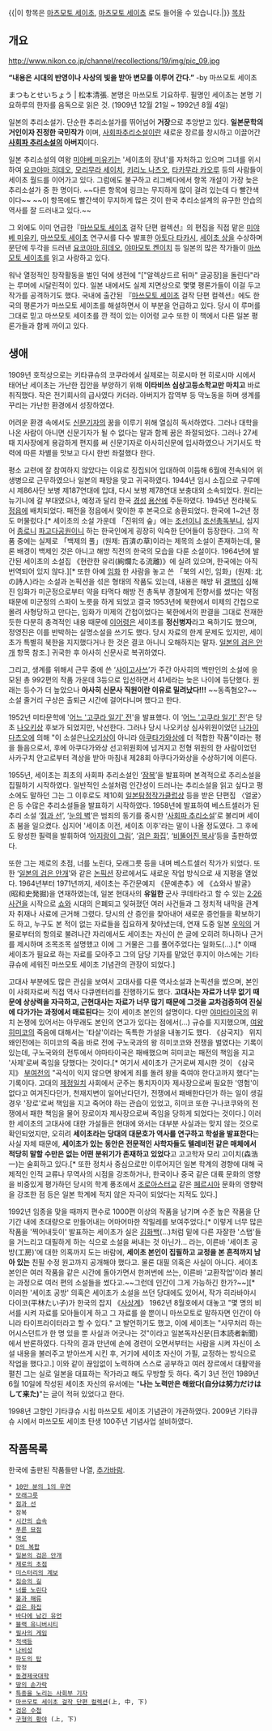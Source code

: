 {{|이 항목은 [[마츠모토 세이초]], [[마츠모토 세이쵸]] 로도 들어올 수 있습니다.|}}
[[목차]]
== 개요 ==

http://www.nikon.co.jp/channel/recollections/19/img/pic_09.jpg

'''“내용은 시대의 반영이나 사상의 빛을 받아 변모를 이루어 간다.”'''   
-by 마쓰모토 세이초

まつもとせいちょう | 松本清張. 본명은 마쓰모토 기요하루. 필명인 세이초는 본명 기요하루의 한자를 음독으로 읽은 것.
(1909년 12월 21일 ~ 1992년 8월 4일)

일본의 추리소설가. 단순한 추리소설가를 뛰어넘어 '''거장'''으로 추앙받고 있다. '''일본문학의 거인이자 진정한 국민작가''' 이며, [[사회파]]추리소설이란 새로운 장르를 창시하고 이끌어간 '''[[사회파 추리소설]]의 아버지'''이다. 

일본 추리소설의 여왕 [[미야베 미유키]]는 '세이초의 장녀'를 자처하고 있으며 그녀를 위시하여 [[요코야마 히데오]], [[모리무라 세이치]], [[키리노 나츠오]], [[타카무라 카오루]] 등의 사람들이 세이초 월드를 이어가고 있다. 그럼에도 불구하고 리그베다에서 항목 개설이 가장 늦은 추리소설가 중 한 명이다. ~~다른 항목에 링크는 무지하게 많이 걸려 있는데 다 빨간색이다~~ ~~이 항목에도 빨간색이 무지하게 많은 것이 한국 추리소설계의 유구한 안습의 역사를 잘 드러내고 있다.~~ 
 
그 외에도 이미 언급한『[[마쓰모토 세이초]] 걸작 단편 컬렉션』의 편집을 직접 맡은 [[미야베 미유키]], [[마쓰모토 세이초]] 연구서를 다수 발표한 [[아토다 타카시]], [[세이초 상]]을 수상하며 문단에 두각을 드러낸 [[요코야마 히데오]], [[야마모토 켄이치]] 등 일본의 많은 작가들이 [[마쓰모토 세이초]]를 읽고 사랑하고 있다.

워낙 열정적인 창작활동을 벌인 덕에 생전에 "["알렉상드르 뒤마" 글공장]을 돌린다"라는 루머에 시달린적이 있다. 일본 내에서도 실제 지면상으로 몇몇 평론가들이 이걸 두고 작가를 공격하기도 했다. 국내에 출간된 『[[마쓰모토 세이초]] 걸작 단편 컬렉션』에도 한국의 평론가가 마쓰모토 세이초를 해설하면서 이 부분을 언급하고 있다. 당시 이 루머를 그대로 믿고 마쓰모토 세이초를 깐 적이 있는 이어령 교수 또한 이 책에서 다른 일본 평론가들과 함께 까이고 있다.
== 생애 ==

1909년 호적상으로는 키타큐슈의 코쿠라에서 실제로는 히로시마 현 히로시마 시에서 태어난 세이초는 가난한 집안을 부양하기 위해 '''이타비쓰 심상고등소학교만 마치고''' 바로 취직했다. 작은 전기회사의 급사였다 카더라. 아버지가 잡역부 등 막노동을 하며 생계를 꾸리는 가난한 환경에서 성장하였다. 

어려운 환경 속에서도 [[신문]][[기자]]의 꿈을 이루기 위해 열심히 독서하였다. 그러나 대학을 나온 사람이 아니면 신문기자가 될 수 없다는 말과 함께 꿈은 좌절되었다. 그러나 27세 때 지사장에게 용감하게 편지를 써 신문기자로 아사히신문에 입사하였으나 거기서도 학력에 따른 차별을 맛보고 다시 한번 좌절했다 한다.

평소 교련에 잘 참여하지 않았다는 이유로 징집되어 입대하여 이듬해 6월에 전속되어 위생병으로 근무하였으나 일본의 패망을 맞고 귀국하였다. 1944년 임시 소집으로 구루메 시 제86사단 보병 제187연대에 입대, 다시 보병 제78연대 보충대외 소속되었다.  원리는 뉴기니에 갈 부대였으나, 예정과 달리 한국 [[경성]] [[용산]]에 주둔하였다.  1945년 전라북도 [[정읍]]에 배치되었다.  패전을 정읍에서 맞이한 후 본국으로 송환되었다. 한국에 1~2년 정도 머물렀다.[* 세이초의 소설 가운데 「진위의 숲」에는 [[조선]]이니 [[조선총독부]]니, 심지어 [[종로]]니 [[파고다공원]]이니 하는 한국인에게 굉장히 익숙한 단어들이 등장한다. 그의 작품 중에는 실제로 「백제의 풀」(원제: 百済の草)이라는 제목의 소설이 존재하는데, 물론 배경이 백제인 것은 아니고 해방 직전의 한국의 모습을 다룬 소설이다. 1964년에 발간된 세이초의 소설집 《현란한 유리(絢爛たる流離)》에 실려 있으며, 한국에는 아직 번역되어 있지 않다.][* 또한 아예 [[임화]] 한 사람을 놓고 쓴 「북의 시인, 임화」(원제: 北の詩人)라는 소설과 논픽션을 섞은 형태의 작품도 있는데, 내용은 해방 뒤 [[결핵]]이 심해진 임화가 미군정으로부터 약을 타먹다 해방 전 총독부 경찰에게 전향서를 썼다는 약점 때문에 미군정의 스파이 노릇을 하게 되었고 결국 1953년에 북한에서 미제의 간첩으로 몰려 사형당하고 만다는, 임화가 미제의 간첩이었다는 북한에서의 판결을 그대로 전재한 듯한 다분히 충격적인 내용 때문에 [[이어령]]은 세이초를 '''정신병자'''라고 욕하기도 했으며, 정영진은 이를 반박하는 실명소설을 쓰기도 했다. 당시 자료의 한계 문제도 있지만, 세이초가 특별히 북한을 지지했다거나 한 것은 결코 아니니 오해하지는 말자. [[일본의 검은 안개]] 항목 참조.] 귀국한 후 아사히 신문사로 복귀하였다. 

그리고, 생계를 위해서 근무 중에 쓴 ‘[[사이고사쓰]]’가 주간 아사히의 백만인의 소설에 응모된 총 992편의 작품 가운데 3등으로 입선하면서 41세라는 늦은 나이에 등단했다. 원래는 등수가 더 높았으나 '''아사히 신문사 직원이란 이유로 밀려났다!!!''' ~~동족혐오?~~ 소설 줄거리 구상은 출퇴근 시간에 걸어다니며 했다고 한다.

1952년 미타문학에 '[[어느 '고쿠라 일기' 전]]'을 발표했다. 이 ‘[[어느 '고쿠라 일기' 전]]’은 당초 [[나오키상]] 후보가 되었지만, 낙선한다. 그러나 당시 나오키상 심사위원이었던 [[나가이 다츠오]]에 의해 "이 소설은[[나오키상]]이 아니라 [[아쿠타가와상]]에 더 적합한 작품"이라는 평을 들음으로서, 후에 아쿠다가와상 선고위원회에 넘겨지고 전형 위원의 한 사람이었던 사카구치 안고로부터 격상을 받아 마침내 제28회 아쿠다가와상을 수상하기에 이른다.

1955년, 세이초는 최초의 사회파 추리소설인 ‘[[잠복]]’을 발표하며 본격적으로 추리소설을 집필하기 시작하였다. 일반적인 소설처럼 인간성이 드러나는 추리소설을 읽고 싶다고 평소에도 말하던 그는 그 이후로도 제10회 [[일본탐정작가클럽상]] 등을 받은 단편집 〈얼굴〉은 등 수많은 추리소설들을 발표하기 시작하였다. 1958년에 발표하여 베스트셀러가 된 추리 소설 ‘[[점과 선]]’, ‘[[눈의 벽]]’은 범죄의 동기를 중시한 ‘[[사회파 추리소설]]’로 불리며 세이초 붐을 일으켰다. 심지어 '세이초 이전, 세이초 이후'라는 말이 나올 정도였다. 그 후에도 왕성한 필력을 발휘하여 ‘[[아지랑이 그림]]’, ‘[[검은 화집]]’, ‘[[비뚤어진 복사]]’등을 출판하였다.

또한 그는 제로의 초점, 너를 노린다, 모래그릇 등을 내며 베스트셀러 작가가 되었다. 또한 ‘[[일본의 검은 안개]]’와 같은 [[논픽션]] 장르에서도 새로운 작업 방식으로 새 지평을 열었다. 1964년부터 1971년까지, 세이초는 주간문예지 《문예춘추》에 《쇼와사 발굴》(昭和史発掘)을 연재하였는데, 일본 현대사의 '''유일한''' 군사 쿠데타라고 할 수 있는 [[2·26 사건]]을 시작으로 [[쇼와]] 시대의 은폐되고 잊혀졌던 여러 사건들과 그 정치적 내막을 관계자 취재나 사료에 근거해 그렸다. 당시의 산 증인을 찾아내어 새로운 증언들을 확보하기도 하고, 누구도 본 적이 없는 자료들을 집요하게 찾아냈는데, 연재 도중 일본 [[우익]]의 거물로부터의 항의로 불려나간 자리에서도 세이초는 자신이 쓴 글에 오히려 하나하나 근거를 제시하며 조목조목 설명했고 이에 그 거물은 그를 풀어주었다는 일화도(...).[* 이때 세이초가 필요로 하는 자료를 모아주고 그의 담당 기자를 맡았던 후지이 야스에는 기타큐슈에 세워진 마쓰모토 세이초 기념관의 관장이 되었다.]

고대사 부분에도 많은 관심을 보여서 고대사를 다룬 역사소설과 논픽션을 썼으며, 본인이 사회자로써 직접 역사 다큐멘터리를 진행하기도 했다. '''고대사는 자료가 너무 없기 때문에 상상력을 자극하고, 근현대사는 자료가 너무 많기 때문에 그것을 교차검증하여 진실에 다가가는 과정에서 매료된다'''는 것이 세이초 본인의 설명이다. 다만 [[야마타이국]]의 위치 논쟁에 있어서는 아무래도 본인의 연고가 있다는 점에서(...) 규슈를 지지했으며, [[여왕]] [[히미코]]의 죽음에 대해서는 '타살'이라는 독특한 가설을 내놓기도 했다. 《삼국지》 위지 왜인전에는 히미코의 죽음 바로 전에 구노국과의 왕 히미코코와 전쟁을 벌였다는 기록이 있는데, 구노국와의 전투에서 야마타이국은 패배했으며 히미코는 패전의 책임을 지고 '사제'로써 죽임을 당했다는 것이다.[* 여기서 세이초가 근거로써 제시한 것이 《삼국지》 [[부여]]전의 "곡식이 익지 않으면 왕에게 죄를 돌려 왕을 죽여야 한다고까지 했다"는 기록이다. 고대의 [[제정일치]] 사회에서 군주는 통치자이자 제사장으로써 필요한 '영험'이 없다고 여겨진다던가, 천재지변이 일어난다던가, 전쟁에서 패배한다던가 하는 일이 생길 경우 '장로'로써 책임을 지고 죽어야 하는 관습이 있었고, 히미코 또한 구나코쿠와의 전쟁에서 패한 책임을 물어 장로이자 제사장으로써 죽임을 당하게 되었다는 것이다.] 이러한 세이초의 고대사에 대한 가설들은 현대에 와서는 대부분 사실과는 맞지 않는 것으로 확인되었지만, 오히려 '''세이초라는 당대의 대문호가 역사를 연구하고 학설을 발표한다'''는 사실 자체 때문에, '''세이초가 있는 동안은 전문적인 사학자들도 텔레비전 같은 매체에서 적당히 말할 수만은 없는 어떤 분위기가 존재하고 있었다'''고 고고학자 모리 고이치(森浩一)는 술회하고 있다.[* 또한 정치사 중심으로만 이루어지던 일본 학계의 경향에 대해 국제적인 인적 교류나 무역사의 시점을 강조하거나, 한국이나 중국 같은 대륙 문화의 영향을 비중있게 평가하던 당시의 학계 풍조에서 [[조로아스터교]] 같은 [[페르시아]] 문화의 영향력을 강조한 점 등은 일본 학계에 적지 않은 자극이 되었다는 지적도 있다.]

1992년 임종을 맞을 때까지 편수로 1000편 이상의 작품을 남기며 수준 높은 작품을 단기간 내에 초대량으로 만들어내는 어마어마한 작밀레를 보여주었다.[* 이렇게 너무 많은 작품을 '찍어내듯이' 발표하는 세이초가 실은 [[김화백]](...)처럼 밑에 다른 자잘한 '스탭'들을 거느리고 대필하게 하는 식으로 소설을 써내는 것 아닌가... 라는, 이른바 '세이초 공방(工房)'에 대한 의혹까지 도는 바람에, '''세이초 본인이 집필하고 교정을 본 흔적까지 남아 있는''' 친필 수정 원고까지 공개해야 했다고. 물론 대필 의혹은 사실이 아니다. 세이초 본인은 여러 작품을 같은 시간에 돌아가면서 한꺼번에 쓰는, 이른바 '교환작업'이라 불리는 과정으로 여러 편의 소설들을 썼다고.~~그런데 인간이 그게 가능하긴 한가?~~][* 이러한 '세이초 공방' 의혹은 세이초가 소설을 쓰던 당대에도 있어서, 작가 히라바야시 다이코(平林たい子)가 한국의 잡지 《[[사상계]]》 1962년 8월호에서 대놓고 "몇 명의 비서를 시켜 자료를 모아들이게 하고 그 자료를 쓸 뿐이니 마쓰모토로 말하자면 인간이 아니라 타이프라이터라고 할 수 있다." 고 발언하기도 했고, 이에 세이초는 "사무처리 하는 어시스던트가 한 명 있을 뿐 사실과 어긋나는 것"이라고 일본독자신문(日本読者新聞)에서 반론하였다. 다작의 결과 만년에 손에 경련이 오면서부터는 사람을 시켜 자신이 소설 내용을 불러주고 받아쓰게 시킨 후, 거기에 세이초 자신이 가필, 교정하는 방식으로 작업을 했다고.] 이와 같이 끊임없이 노력하며 스스로 공부하고 여러 장르에서 대활약을 펼친 그는 실로 일본을 대표하는 작가라고 해도 무방할 듯 하다. 죽기 3년 전인 1989년 6월 10일에 작성된 세이초 자신의 유서에는 "'''나는 노력만은 해왔다(自分は努力だけはして来た)'''"는 글이 적혀 있었다고 한다.

1998년 고향인 기타큐슈 시립 마쓰모토 세이초 기념관이 개관하였다. 
2009년 기타큐슈 시에서 마쓰모토 세이초 탄생 100주년 기념사업 설비하였다.  

== 작품목록 ==
한국에 출판된 작품들만 나열, [[추가바람]].

 * [[10만 분의 1의 우연]]
 * [[모래그릇]]
 * [[점과 선]]
 * 잠복
 * [[시간의 습속]]
 * [[푸른 묘점]]
 * [[역로]]
 * [[D의 복합]]
 * [[일본의 검은 안개]]
 * [[제로의 초점]]
 * [[미스터리의 계보]]
 * [[짐승의 길]]
 * [[너를 노린다]] 
 * [[불과 해류]]
 * [[검은 화집]]
 * [[바다에 남긴 유언]]
 * [[블랙 유니버시티]]
 * [[필사의 게임]]
 * [[적색등]]
 * [[나비성]]
 * [[파도의 탑]]
 * 함정
 * [[동경제국대학]]
 * [[땅의 손가락]]
 * [[특종을 노리는 사회부 기자]]
 * [[마쓰모토 세이초 걸작 단편 컬렉션]](上, 中, 下)
 * [[검은 수첩]]
 * [[구형의 황야]] (上, 下)


